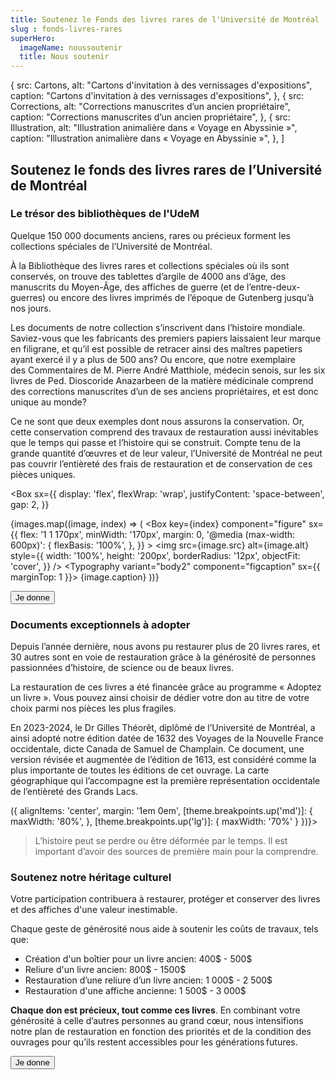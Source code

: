 ```yaml
---
title: Soutenez le Fonds des livres rares de l'Université de Montréal
slug : fonds-livres-rares
superHero:
  imageName: noussoutenir
  title: Nous soutenir
---
```


  { src: Cartons,
    alt: "Cartons d'invitation à des vernissages d'expositions",
    caption: "Cartons d'invitation à des vernissages d'expositions", },
  {
    src: Corrections,
    alt: "Corrections manuscrites d’un ancien propriétaire",
    caption: "Corrections manuscrites d’un ancien propriétaire",
  },
  {
    src: Illustration,
    alt: "Illustration animalière dans « Voyage en Abyssinie »",
    caption: "Illustration animalière dans « Voyage en Abyssinie »",
  },
  ]

## Soutenez le fonds des livres rares de l’Université de Montréal

### Le trésor des bibliothèques de l'UdeM

Quelque 150 000 documents anciens, rares ou précieux forment les collections spéciales de l’Université de Montréal.

À la Bibliothèque des livres rares et collections spéciales où ils sont conservés, on trouve des tablettes d’argile de 4000 ans d’âge, des manuscrits du Moyen-Âge, des affiches de guerre (et de l’entre-deux-guerres) ou encore des livres imprimés de l’époque de Gutenberg jusqu’à nos jours.

Les documents de notre collection s’inscrivent dans l’histoire mondiale. Saviez-vous que les fabricants des premiers papiers laissaient leur marque en filigrane, et qu’il est possible de retracer ainsi des maîtres papetiers ayant exercé il y a plus de 500 ans? Ou encore, que notre exemplaire des Commentaires de M. Pierre André Matthiole, médecin senois, sur les six livres de Ped. Dioscoride Anazarbeen de la matière médicinale comprend des corrections manuscrites d’un de ses anciens propriétaires, et est donc unique au monde?

Ce ne sont que deux exemples dont nous assurons la conservation. Or, cette conservation comprend des travaux de restauration aussi inévitables que le temps qui passe et l’histoire qui se construit. Compte tenu de la grande quantité d’œuvres et de leur valeur, l’Université de Montréal ne peut pas couvrir l’entièreté des frais de restauration et de conservation de ces pièces uniques.




<Box
  sx={{
    display: 'flex',
    flexWrap: 'wrap',
    justifyContent: 'space-between',
    gap: 2,
  }}
>
  {images.map((image, index) => (
    <Box
      key={index}
      component="figure"
      sx={{
        flex: '1 1 170px',
        minWidth: '170px',
        margin: 0,
        '@media (max-width: 600px)': {
          flexBasis: '100%',
        },
      }}
    >
      <img
        src={image.src}
        alt={image.alt}
        style={{
          width: '100%',
          height: '200px',
          borderRadius: '12px',
          objectFit: 'cover',
        }}
      />
      <Typography variant="body2" component="figcaption" sx={{ marginTop: 1 }}>
        {image.caption}
      </Typography>
    </Box>
  ))}
</Box>

<Button primary href='https://secureca.reseau.umontreal.ca/s/1857/bp18/interior.aspx?sid=1857&gid=2&pgid=418&cid=1063&dids=587.618.1030.619.864&bledit=1&sort=1&appealcode=H24DA_GWA_BIBLIO24'>Je donne</Button>

### Documents exceptionnels à adopter

Depuis l’année dernière, nous avons pu restaurer plus de 20 livres rares, et 30 autres sont en voie de restauration grâce à la générosité de personnes passionnées d’histoire, de science ou de beaux livres.

La restauration de ces livres a été financée grâce au programme « Adoptez un livre ». Vous pouvez ainsi choisir de dédier votre don au titre de votre choix parmi nos pièces les plus fragiles.

En 2023-2024, le Dr Gilles Théorêt, diplômé de l’Université de Montréal, a ainsi adopté notre édition datée de 1632 des Voyages de la Nouvelle France occidentale, dicte Canada de Samuel de Champlain. Ce document, une version révisée et augmentée de l’édition de 1613, est considéré comme la plus importante de toutes les éditions de cet ouvrage. La carte géographique qui l’accompagne est la première représentation occidentale de l’entièreté des Grands Lacs.

<GridOffset offset={.5}>
  <Grid container
    columnSpacing="30px"
    sx={(theme) => ({
      alignItems: 'center',
      margin: '1em 0em',
      [theme.breakpoints.up('md')]: {
        maxWidth: '80%',
      },
      [theme.breakpoints.up('lg')]: {
        maxWidth: '70%'
      }
  })}>
    <Grid size="auto">
      <img src={Voyages} style={{width: 'auto', height: '200px', borderRadius: '12px'}} alt="" />
    </Grid>
    <Grid size='grow'>
      <Blockquote source="Dr Gilles Théorêt, diplômé de l’Université de Montréal et adoptant de l’ouvrage Les voyages de la Nouvelle France occidentale">
        L’histoire peut se perdre ou être déformée par le temps. Il est important d’avoir des sources de première main pour la comprendre.
      </Blockquote>
    </Grid>
  </Grid>
</GridOffset>

### Soutenez notre héritage culturel

Votre participation contribuera à restaurer, protéger et conserver des livres et des affiches d'une valeur inestimable.

Chaque geste de générosité nous aide à soutenir les coûts de travaux, tels que:
- Création d'un boîtier pour un livre ancien: 400$ - 500$
- Reliure d'un livre ancien: 800$ - 1500$
- Restauration d’une reliure d’un livre ancien: 1 000$ - 2 500$
- Restauration d'une affiche ancienne: 1 500$ - 3 000$

**Chaque don est précieux, tout comme ces livres**. En combinant votre générosité à celle d’autres personnes au grand cœur, nous intensifions notre plan de restauration en fonction des priorités et de la condition des ouvrages pour qu’ils restent accessibles pour les générations futures.

<Button primary href='https://secureca.reseau.umontreal.ca/s/1857/bp18/interior.aspx?sid=1857&gid=2&pgid=418&cid=1063&dids=587.618.1030.619.864&bledit=1&sort=1&appealcode=H24DA_GWA_BIBLIO24'>Je donne</Button>